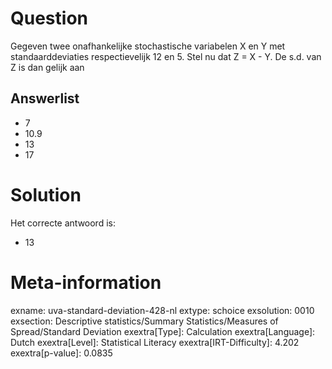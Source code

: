 Question
========

Gegeven twee onafhankelijke stochastische variabelen X en Y met
standaarddeviaties respectievelijk 12 en 5. Stel nu dat Z = X - Y. De
s.d. van Z is dan gelijk aan

Answerlist
----------

* 7
* 10.9
* 13
* 17

Solution
========

Het correcte antwoord is: 

* 13

Meta-information
================
exname: uva-standard-deviation-428-nl
extype: schoice
exsolution: 0010
exsection: Descriptive statistics/Summary Statistics/Measures of Spread/Standard Deviation
exextra[Type]: Calculation
exextra[Language]: Dutch
exextra[Level]: Statistical Literacy
exextra[IRT-Difficulty]: 4.202
exextra[p-value]: 0.0835
